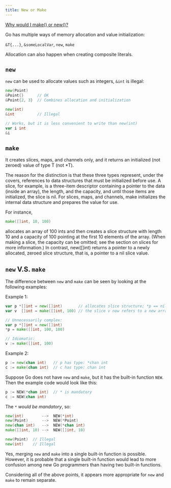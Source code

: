 ```yaml
---
title: New or Make
---
```


[Why would I make() or new()?](https://stackoverflow.com/questions/9320862/why-would-i-make-or-new/9325620\#9325620")

Go has multiple ways of memory allocation and value initialization:

`&T{...}`, `&someLocalVar`, `new`, `make`

Allocation can also happen when creating composite literals.

## `new`
`new` can be used to allocate values such as integers, `&int` is illegal:

```go
new(Point)
&Point{}      // OK
&Point{2, 3}  // Combines allocation and initialization

new(int)
&int          // Illegal

// Works, but it is less convenient to write than new(int)
var i int
&i
```

## `make`
It creates slices, maps, and channels only, and it returns an initialized (not zeroed) value of type T (not *T). 

The reason for the distinction is that these three types represent, under the covers, references to data structures that must be initialized before use. A slice, for example, is a three-item descriptor containing a pointer to the data (inside an array), the length, and the capacity, and until those items are initialized, the slice is nil. For slices, maps, and channels, make initializes the internal data structure and prepares the value for use. 

For instance,
```go
make([]int, 10, 100)
```
allocates an array of 100 ints and then creates a slice structure with length 10 and a capacity of 100 pointing at the first 10 elements of the array. (When making a slice, the capacity can be omitted; see the section on slices for more information.) In contrast, new([]int) returns a pointer to a newly allocated, zeroed slice structure, that is, a pointer to a nil slice value.

## `new` V.S. `make`
The difference between `new` and `make` can be seen by looking at the following examples:

Example 1:
```go
var p *[]int = new([]int)       // allocates slice structure; *p == nil; rarely useful
var v  []int = make([]int, 100) // the slice v now refers to a new array of 100 ints

// Unnecessarily complex:
var p *[]int = new([]int)
*p = make([]int, 100, 100)

// Idiomatic:
v := make([]int, 100)
```

Example 2:
```go
p := new(chan int)   // p has type: *chan int
c := make(chan int)  // c has type: chan int
```

Suppose Go does not have `new` and `make`, but it has the built-in function `NEW`. Then the example code would look like this:

```go
p := NEW(*chan int)  // * is mandatory
c := NEW(chan int)
```

The `*` _would be mandatory_, so:

```go
new(int)        -->  NEW(*int)
new(Point)      -->  NEW(*Point)
new(chan int)   -->  NEW(*chan int)
make([]int, 10) -->  NEW([]int, 10)

new(Point)  // Illegal
new(int)    // Illegal
```

Yes, merging `new` and `make` into a single built-in function is possible. However, it is probable that a single built-in function would lead to more confusion among new Go programmers than having two built-in functions.

Considering all of the above points, it appears more appropriate for `new` and `make` to remain separate.
